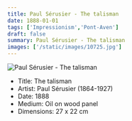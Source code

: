 ```yaml
---
title: Paul Sérusier - The talisman
date: 1888-01-01
tags: ['Impressionism','Pont-Aven']
draft: false
summary: Paul Sérusier - The talisman
images: ['/static/images/10725.jpg']
---
```


![Paul Sérusier - The talisman](/static/images/10725.jpg)

* Title: The talisman
* Artist: Paul Sérusier (1864-1927)
* Date: 1888
* Medium: Oil on wood panel
* Dimensions: 27 x 22 cm


